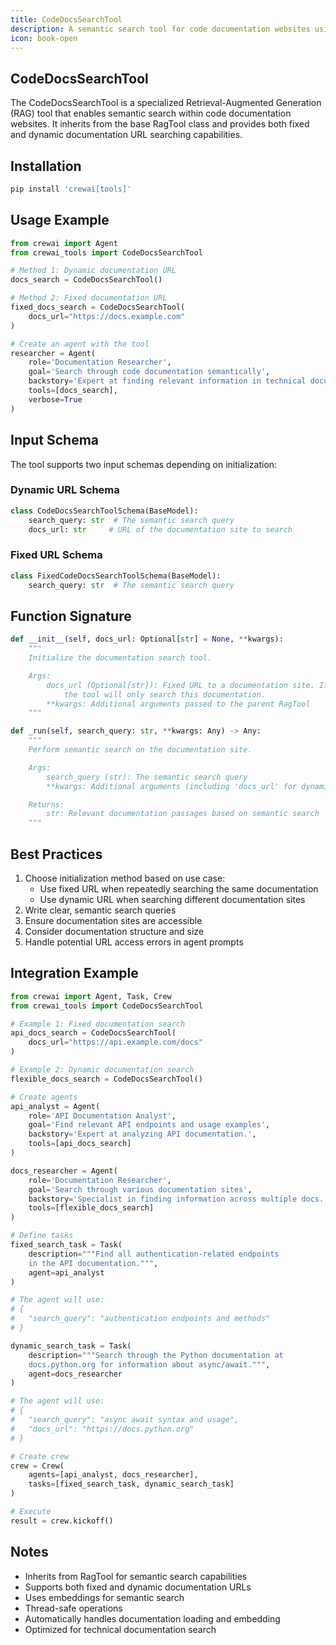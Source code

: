 ```yaml
---
title: CodeDocsSearchTool
description: A semantic search tool for code documentation websites using RAG capabilities
icon: book-open
---
```


## CodeDocsSearchTool

The CodeDocsSearchTool is a specialized Retrieval-Augmented Generation (RAG) tool that enables semantic search within code documentation websites. It inherits from the base RagTool class and provides both fixed and dynamic documentation URL searching capabilities.

## Installation

```bash
pip install 'crewai[tools]'
```

## Usage Example

```python
from crewai import Agent
from crewai_tools import CodeDocsSearchTool

# Method 1: Dynamic documentation URL
docs_search = CodeDocsSearchTool()

# Method 2: Fixed documentation URL
fixed_docs_search = CodeDocsSearchTool(
    docs_url="https://docs.example.com"
)

# Create an agent with the tool
researcher = Agent(
    role='Documentation Researcher',
    goal='Search through code documentation semantically',
    backstory='Expert at finding relevant information in technical documentation.',
    tools=[docs_search],
    verbose=True
)
```

## Input Schema

The tool supports two input schemas depending on initialization:

### Dynamic URL Schema
```python
class CodeDocsSearchToolSchema(BaseModel):
    search_query: str  # The semantic search query
    docs_url: str     # URL of the documentation site to search
```

### Fixed URL Schema
```python
class FixedCodeDocsSearchToolSchema(BaseModel):
    search_query: str  # The semantic search query
```

## Function Signature

```python
def __init__(self, docs_url: Optional[str] = None, **kwargs):
    """
    Initialize the documentation search tool.

    Args:
        docs_url (Optional[str]): Fixed URL to a documentation site. If provided, 
            the tool will only search this documentation.
        **kwargs: Additional arguments passed to the parent RagTool
    """

def _run(self, search_query: str, **kwargs: Any) -> Any:
    """
    Perform semantic search on the documentation site.

    Args:
        search_query (str): The semantic search query
        **kwargs: Additional arguments (including 'docs_url' for dynamic mode)

    Returns:
        str: Relevant documentation passages based on semantic search
    """
```

## Best Practices

1. Choose initialization method based on use case:
   - Use fixed URL when repeatedly searching the same documentation
   - Use dynamic URL when searching different documentation sites
2. Write clear, semantic search queries
3. Ensure documentation sites are accessible
4. Consider documentation structure and size
5. Handle potential URL access errors in agent prompts

## Integration Example

```python
from crewai import Agent, Task, Crew
from crewai_tools import CodeDocsSearchTool

# Example 1: Fixed documentation search
api_docs_search = CodeDocsSearchTool(
    docs_url="https://api.example.com/docs"
)

# Example 2: Dynamic documentation search
flexible_docs_search = CodeDocsSearchTool()

# Create agents
api_analyst = Agent(
    role='API Documentation Analyst',
    goal='Find relevant API endpoints and usage examples',
    backstory='Expert at analyzing API documentation.',
    tools=[api_docs_search]
)

docs_researcher = Agent(
    role='Documentation Researcher',
    goal='Search through various documentation sites',
    backstory='Specialist in finding information across multiple docs.',
    tools=[flexible_docs_search]
)

# Define tasks
fixed_search_task = Task(
    description="""Find all authentication-related endpoints 
    in the API documentation.""",
    agent=api_analyst
)

# The agent will use:
# {
#   "search_query": "authentication endpoints and methods"
# }

dynamic_search_task = Task(
    description="""Search through the Python documentation at 
    docs.python.org for information about async/await.""",
    agent=docs_researcher
)

# The agent will use:
# {
#   "search_query": "async await syntax and usage",
#   "docs_url": "https://docs.python.org"
# }

# Create crew
crew = Crew(
    agents=[api_analyst, docs_researcher],
    tasks=[fixed_search_task, dynamic_search_task]
)

# Execute
result = crew.kickoff()
```

## Notes

- Inherits from RagTool for semantic search capabilities
- Supports both fixed and dynamic documentation URLs
- Uses embeddings for semantic search
- Thread-safe operations
- Automatically handles documentation loading and embedding
- Optimized for technical documentation search
